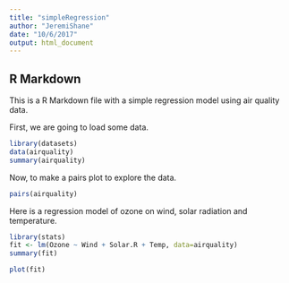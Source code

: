 ```yaml
---
title: "simpleRegression"
author: "JeremiShane"
date: "10/6/2017"
output: html_document
---
```


## R Markdown

This is a R Markdown file with a simple regression model using air quality data.

First, we are going to load some data.

```r
library(datasets)
data(airquality)
summary(airquality)
```

Now, to make a pairs plot to explore the data.

```r
pairs(airquality)
```

Here is a regression model of ozone on wind, solar radiation and temperature.

```r
library(stats)
fit <- lm(Ozone ~ Wind + Solar.R + Temp, data=airquality)
summary(fit)
```

```r
plot(fit)
```